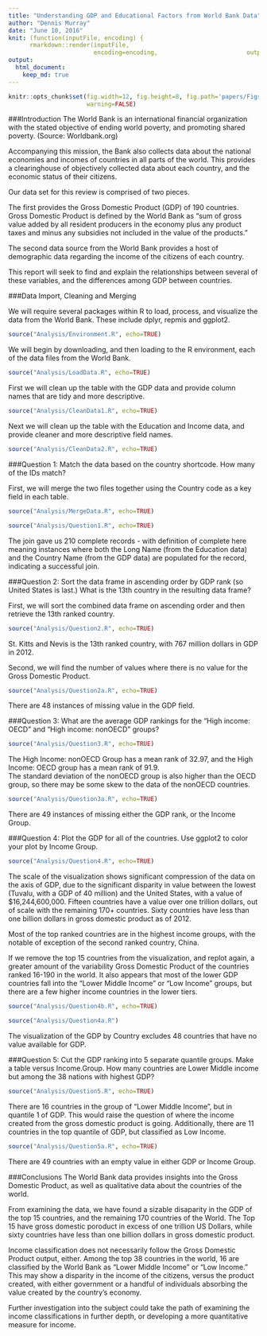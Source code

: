 ```yaml
---
title: "Understanding GDP and Educational Factors from World Bank Data"
author: "Dennis Murray"
date: "June 10, 2016"
knit: (function(inputFile, encoding) { 
      rmarkdown::render(inputFile,
                        encoding=encoding,                         output_file='papers/CaseStudy.html') } )
output:
  html_document:
    keep_md: true
---
```

```r
knitr::opts_chunk$set(fig.width=12, fig.height=8, fig.path='papers/Figs/',
                      warning=FALSE)
```
###Introduction
The World Bank is an international financial organization with the stated objective of ending world poverty, and promoting shared poverty. (Source: Worldbank.org)  

Accompanying this mission, the Bank also collects data about the national economies and incomes of countries in all parts of the world.  This provides a clearinghouse of objectively collected data about each country, and the economic status of their citizens.

Our data set for this review is comprised of two pieces.  

The first provides the Gross Domestic Product (GDP) of 190 countries.  Gross Domestic Product is defined by the World Bank as "sum of gross value added by all resident producers in the economy plus any product taxes and minus any subsidies not included in the value of the products."

The second data source from the World Bank provides a host of demographic data regarding the income of the citizens of each country.  

This report will seek to find and explain the relationships between several of these variables, and the differences among GDP between countries.

###Data Import, Cleaning and Merging

We will require several packages within R to load, process, and visualize the data from the World Bank.  These include dplyr, repmis and ggplot2.

```r
source("Analysis/Environment.R", echo=TRUE)
```

We will begin by downloading, and then loading to the R environment, each of the data files from the World Bank.

```r
source("Analysis/LoadData.R", echo=TRUE)
```

First we will clean up the table with the GDP data and provide column names that are tidy and more descriptive.
  
```r
source("Analysis/CleanData1.R", echo=TRUE)
```

Next we will clean up the table with the Education and Income data, and provide cleaner and more descriptive field names.

```r
source("Analysis/CleanData2.R", echo=TRUE)
```

###Question 1: Match the data based on the country shortcode.  How many of the IDs match?

First, we will merge the two files together using the Country code as a key field in each table.

```r
source("Analysis/MergeData.R", echo=TRUE)
```


```r
source("Analysis/Question1.R", echo=TRUE)
```

The join gave us 210 complete records - with definition of complete here meaning instances where both the Long Name (from the Education data) and the Country Name (from the GDP data) are populated for the record, indicating a successful join.

###Question 2: Sort the data frame in ascending order by GDP rank (so United States is last.)  What is the 13th country in the resulting data frame?

First, we will sort the combined data frame on ascending order and then retrieve the 13th ranked country.

```r
source("Analysis/Question2.R", echo=TRUE)
```

St. Kitts and Nevis is the 13th ranked country, with 767 million dollars in GDP in 2012.

Second, we will find the number of values where there is no value for the Gross Domestic Product.

```r
source("Analysis/Question2a.R", echo=TRUE)
```

There are 48 instances of missing value in the GDP field.

###Question 3: What are the average GDP rankings for the "High income: OECD" and "High income: nonOECD" groups?

```r
source("Analysis/Question3.R", echo=TRUE)
```

The High Income: nonOECD Group has a mean rank of 32.97, and the High Income: OECD group has a mean rank of 91.9.  
The standard deviation of the nonOECD group is also higher than the OECD group, so there may be some skew to the data of the nonOECD countries.

```r
source("Analysis/Question3a.R", echo=TRUE)
```

There are 49 instances of missing either the GDP rank, or the Income Group.

###Question 4: Plot the GDP for all of the countries.  Use ggplot2 to color your plot by Income Group.

```r
source("Analysis/Question4.R", echo=TRUE)
```

The scale of the visualization shows significant compression of the data on the axis of GDP, due to the significant disparity in value between the lowest (Tuvalu, with a GDP of 40 million) and the United States, with a value of $16,244,600,000.  Fifteen countries have a value over one trillion dollars, out of scale with the remaining 170+ countries.  Sixty countries have less than one billion dollars in gross domestic product as of 2012.

Most of the top ranked countries are in the highest income groups, with the notable of exception of the second ranked country, China.

If we remove the top 15 countries from the visualization, and replot again,  a greater amount of the variability Gross Domestic Product of the countries ranked 16-190 in the world.  It also appears that most of the lower GDP countries fall into the "Lower Middle Income" or "Low Income" groups, but there are a few higher income countries in the lower tiers.
```r
source("Analysis/Question4b.R", echo=TRUE)
```


```r
source("Analysis/Question4a.R")
```

The visualization of the GDP by Country excludes 48 countries that have no value available for GDP.

###Question 5: Cut the GDP ranking into 5 separate quantile groups.  Make a table versus Income.Group.  How many countries are Lower Middle income but among the 38 nations with highest GDP?

```r
source("Analysis/Question5.R", echo=TRUE)
```

There are 16 countries in the group of "Lower Middle Income", but in quantile 1 of GDP. This would raise the question of where the income created from the gross domestic product is going.  Additionally, there are 11 countries in the top quantile of GDP, but classified as Low Income. 

```r
source("Analysis/Question5a.R", echo=TRUE)
```

There are 49 countries with an empty value in either GDP or Income Group.

###Conclusions
The World Bank data provides insights into the Gross Domestic Product, as well as qualitative data about the countries of the world.

From examining the data, we have found a sizable disaparity in the GDP of the top 15 countries, and the remaining 170 countries of the World.  The Top 15 have gross domestic poroduct in excess of one trillion US Dollars, while sixty countries have less than one billion dollars in gross domestic product.  

Income classification does not necessarily follow the Gross Domestic Product output, either.  Among the top 38 countries in the world, 16 are classified by the World Bank as "Lower Middle Income" or "Low Income." This may show a disparity in the income of the citizens, versus the product created, with either government or a handful of individuals absorbing the value created by the country's economy.

Further investigation into the subject could take the path of examining the income classifications in further depth, or developing a more quantitative measure for income.
